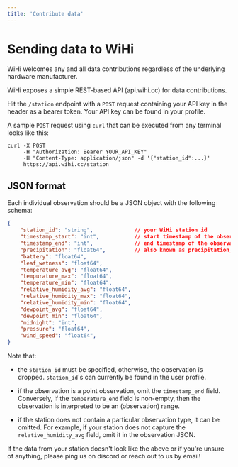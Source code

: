 ```yaml
---
title: 'Contribute data'
---
```


# Sending data to WiHi

WiHi welcomes any and all data contributions regardless of the underlying hardware manufacturer. 

WiHi exposes a simple REST-based API (api.wihi.cc) for data contributions.

Hit the `/station` endpoint with a `POST` request containing your API key in the header as a bearer token. Your API key can be found in your profile. 

A sample `POST` request using `curl` that can be executed from any terminal looks like this:

```shell
curl -X POST 
	 -H "Authorization: Bearer YOUR_API_KEY" 
	 -H "Content-Type: application/json" -d '{"station_id":...}' 
	 https://api.wihi.cc/station
```

## JSON format

Each individual observation should be a JSON object with the following schema:

```json
{
	"station_id": "string", 			// your WiHi station id 
	"timestamp_start": "int", 			// start timestamp of the observation
	"timestamp_end": "int",				// end timestamp of the observation
	"precipitation": "float64",			// also known as precipitation_accumulated by some manufacturers
	"battery": "float64",
	"leaf_wetness": "float64",	
	"temperature_avg": "float64",
	"tempurature_max": "float64",
	"temperature_min": "float64",
	"relative_humidity_avg": "float64",
	"relative_humidity_max": "float64",
	"relative_humidity_min": "float64",
	"dewpoint_avg": "float64",
	"dewpoint_min": "float64",
	"midnight": "int",
	"pressure": "float64",
	"wind_speed": "float64",
}
```

Note that:

- the `station_id` must be specified, otherwise, the observation is dropped. `station_id`'s can currently be found
in the user profile.

- if the observation is a point observation, omit the `timestamp_end` field. Conversely, if the `temperature_end`
field is non-empty, then the observation is interpreted to be an (observation) range. 

- if the station does not contain a particular observation type, it can be omitted. For example, if your
station does not capture the `relative_humidity_avg` field, omit it in the observation JSON.


If the data from your station doesn't look like the above or if you're unsure of anything, please 
ping us on discord or reach out to us by email!
